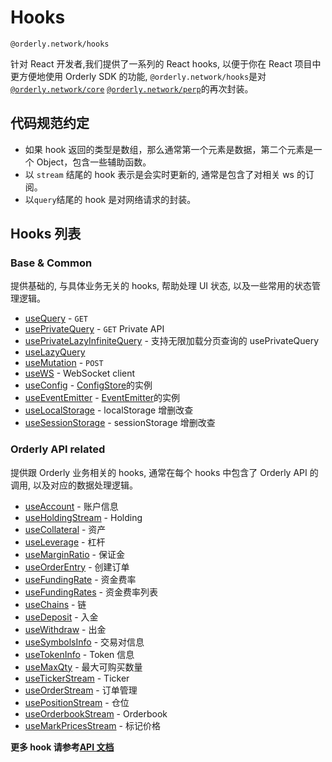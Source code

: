 
# Hooks

`@orderly.network/hooks`

针对 React 开发者,我们提供了一系列的 React hooks, 以便于你在 React 项目中更方便地使用 Orderly SDK 的功能, `@orderly.network/hooks`是对[`@orderly.network/core`](/) [`@orderly.network/perp`](/)的再次封装。

## 代码规范约定

- 如果 hook 返回的类型是数组，那么通常第一个元素是数据，第二个元素是一个 Object，包含一些辅助函数。
- 以 `stream` 结尾的 hook 表示是会实时更新的, 通常是包含了对相关 ws 的订阅。
- 以`query`结尾的 hook 是对网络请求的封装。

## Hooks 列表

### Base & Common

提供基础的, 与具体业务无关的 hooks, 帮助处理 UI 状态, 以及一些常用的状态管理逻辑。

- [useQuery](/docs/hooks/useQuery) - `GET`
- [usePrivateQuery](/) - `GET` Private API
- [usePrivateLazyInfiniteQuery](/) - 支持无限加载分页查询的 usePrivateQuery
- [useLazyQuery](/)
- [useMutation](/) - `POST`
- [useWS](/) - WebSocket client
- [useConfig](/) - [ConfigStore](/docs/core/config-store)的实例
- [useEventEmitter](/) - [EventEmitter](/docs/core/event-emitter)的实例
- [useLocalStorage](/) - localStorage 增删改查
- [useSessionStorage](/) - sessionStorage 增删改查

### Orderly API related

提供跟 Orderly 业务相关的 hooks, 通常在每个 hooks 中包含了 Orderly API 的调用, 以及对应的数据处理逻辑。

- [useAccount](/) - 账户信息
- [useHoldingStream](/) - Holding
- [useCollateral](/) - 资产
- [useLeverage](/) - 杠杆
- [useMarginRatio](/) - 保证金
- [useOrderEntry](/) - 创建订单
- [useFundingRate](/) - 资金费率
- [useFundingRates](/) - 资金费率列表
- [useChains](/) - 链
- [useDeposit](/) - 入金
- [useWithdraw](/) - 出金
- [useSymbolsInfo](/) - 交易对信息
- [useTokenInfo](/) - Token 信息
- [useMaxQty](/) - 最大可购买数量
- [useTickerStream](/) - Ticker
- [useOrderStream](/) - 订单管理
- [usePositionStream](/) - 仓位
- [useOrderbookStream](/) - Orderbook
- [useMarkPricesStream](/) - 标记价格

**更多 hook 请参考[API 文档](/)**
